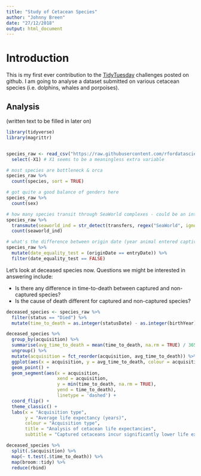 ```yaml
---
title: "Study of Cetacean Species"
author: "Johnny Breen"
date: "27/12/2018"
output: html_document
---
```


# Introduction

This is my first ever contribution to the [TidyTuesday](https://github.com/rfordatascience/tidytuesday) challenges posted on github. I am going to analyse a dataset submitted on various cetacean species (i.e. dolphins, whales and porpoises).

## Analysis

(written text to be filled in later on)

```r
library(tidyverse)
library(magrittr)


species_raw <- read_csv("https://raw.githubusercontent.com/rfordatascience/tidytuesday/master/data/2018/2018-12-18/allCetaceanData.csv") %>%
  select(-X1) # X1 seems to be a meaningless extra variable

# most species are bottleneck & orca
species_raw %>%
  count(species, sort = TRUE)

# got quite a good balance of genders here
species_raw %>%
  count(sex)

# how many species transit through SeaWorld complexes - could be an interesting grouping variable to explore later on
species_raw %>%
  transmute(seaworld_ind = str_detect(transfers, regex("SeaWorld", ignore_case = TRUE))) %>%
  count(seaworld_ind)

# what's the difference between origin date (year animal entered captivity) and entry date (year that the animal entered the US captive population) - seems like the latter is when the animal entered captivity *in the US*
species_raw %>%
  mutate(date_equality_test = (originDate == entryDate)) %>%
  filter(date_equality_test == FALSE) 
```

Let's look at deceased species now. Questions we might be interested in answering include:

* Is there any difference in time-to-death between captured and non-captured species?
* Is the cause of death different for captured and non-captured species?

```r
deceased_species <- species_raw %>%
  filter(status == "Died") %>%
  mutate(time_to_death = as.integer(statusDate) - as.integer(birthYear))

deceased_species %>%
  group_by(acquisition) %>%
  summarise(avg_time_to_death = mean(time_to_death, na.rm = TRUE) / 365) %>%
  ungroup() %>%
  mutate(acquisition = fct_reorder(acquisition, avg_time_to_death)) %>%
  ggplot(aes(x = acquisition, y = avg_time_to_death, colour = acquisition)) +
  geom_point() +
  geom_segment(aes(x = acquisition,
                   xend = acquisition,
                   y = min(time_to_death, na.rm = TRUE),
                   yend = time_to_death),
                   linetype = 'dashed') +
  coord_flip() +
  theme_classic() +
  labs(x = "Acquisition type",
       y = "Average life expectancy (years)",
       colour = "Acquisition type",
       title = "Analysis of cetacean life expectancies",
       subtitle = "Captured cetaceans incur significantly lower life expectancies")

```


```r
deceased_species %>% 
  split(.$acquisition) %>% 
  map(~ t.test(.$time_to_death)) %>%
  map(broom::tidy) %>%
  reduce(rbind) 
  
```


